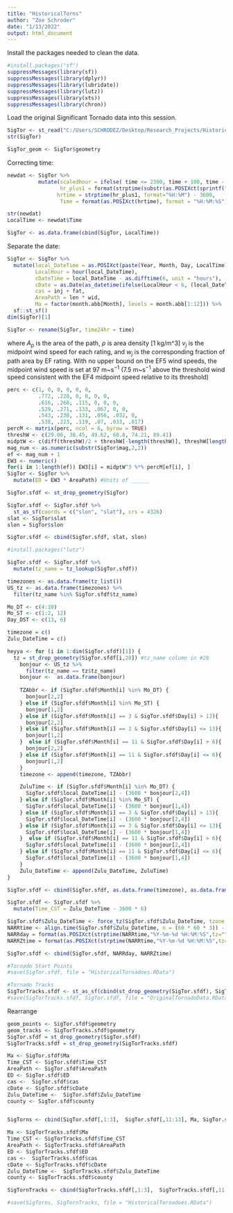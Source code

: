 ```yaml
---
title: "HistoricalTorns"
author: "Zoe Schroder"
date: "1/13/2022"
output: html_document
---
```


Install the packages needed to clean the data. 
```r
#install.packages("sf")
suppressMessages(library(sf))
suppressMessages(library(dplyr))
suppressMessages(library(lubridate))
suppressMessages(library(lutz))
suppressMessages(library(xts))
suppressMessages(library(chron))
```

Load the original Significant Tornado data into this session. 
```r
SigTor <- st_read("C:/Users/SCHRODEZ/Desktop/Research_Projects/HistoricalTornadoes/SignificantTornadoesData/SignificantTornadoes.shp")
str(SigTor)

SigTor_geom <- SigTor$geometry
```
Correcting time: 
```r
newdat <- SigTor %>%
          mutate(scaledhour = ifelse( time <= 2300, time + 100, time - 2300),
                 hr_plus1 = format(strptime(substr(as.POSIXct(sprintf("%04.0f", scaledhour), format="%H%M"), 12, 16), '%H:%M'), '%H:%M'),
                hrtime = strptime(hr_plus1, format="%H:%M") - 3600,
                 Time = format(as.POSIXct(hrtime), format = "%H:%M:%S"))

str(newdat)
LocalTime <- newdat$Time

SigTor <- as.data.frame(cbind(SigTor, LocalTime))
```
Separate the date: 

```r

SigTor <- SigTor %>%
  mutate(local_DateTime = as.POSIXct(paste(Year, Month, Day, LocalTime), format = "%Y%m%d%H"),
         LocalHour = hour(local_DateTime),
         cDateTime = local_DateTime - as.difftime(6, unit = "hours"),
         cDate = as.Date(as_datetime(ifelse(LocalHour < 6, (local_DateTime - 86400), cDateTime), tz = Sys.timezone())),
         cas = inj + fat,
         AreaPath = len * wid,
         Ma = factor(month.abb[Month], levels = month.abb[1:12])) %>%
  sf::st_sf()
dim(SigTor)[1]

SigTor <- rename(SigTor, time24hr = time)
```

where $A_p$ is the area of the path, $\rho$ is area density [1 kg/m^3]  $v_j$ is the midpoint wind speed for each rating, and $w_j$ is the corresponding fraction of path area by EF rating. With no upper bound on the EF5 wind speeds, the midpoint wind speed is set at 97 m~s$^{-1}$ (7.5 m~s$^{-1}$ above the threshold wind speed consistent with the EF4 midpoint speed relative to its threshold)
```r
perc <- c(1, 0, 0, 0, 0, 0, 
          .772, .228, 0, 0, 0, 0,
          .616, .268, .115, 0, 0, 0,
          .529, .271, .133, .067, 0, 0,
          .543, .238, .131, .056, .032, 0,
          .538, .223, .119, .07, .033, .017)
percM <- matrix(perc, ncol = 6, byrow = TRUE)
threshW <- c(29.06, 38.45, 49.62, 60.8, 74.21, 89.41)
midptW <- c(diff(threshW)/2 + threshW[-length(threshW)], threshW[length(threshW)] + 7.5)
mag_num <- as.numeric(substr(SigTor$mag,2,2))
ef <- mag_num + 1 
EW3 <- numeric()
for(i in 1:length(ef)) EW3[i] = midptW^3 %*% percM[ef[i], ]
SigTor <- SigTor %>%
  mutate(ED = EW3 * AreaPath) #Units of ______
``` 

```r
SigTor.sfdf <- st_drop_geometry(SigTor)

SigTor.sfdf <- SigTor.sfdf %>%
  st_as_sf(coords = c("slon", "slat"), crs = 4326)
slat <- SigTor$slat
slon = SigTor$slon

SigTor.sfdf <- cbind(SigTor.sfdf, slat, slon)
```

```r
#install.packages("lutz")

SigTor.sfdf <- SigTor.sfdf %>% 
  mutate(tz_name = tz_lookup(SigTor.sfdf))

timezones <- as.data.frame(tz_list())
US_tz <- as.data.frame(timezones) %>%
  filter(tz_name %in% SigTor.sfdf$tz_name) 
```

```r
Mo_DT <- c(4:10)
Mo_ST <- c(1:2, 12)
Day_DST <- c(13, 6)

timezone = c()
Zulu_DateTime = c()

heyya <- for (i in 1:dim(SigTor.sfdf)[1]) {
  tz = st_drop_geometry(SigTor.sfdf[i,28]) #tz_name column in #28 
    bonjour <- US_tz %>%
      filter(tz_name == tz$tz_name) 
    bonjour <-  as.data.frame(bonjour)
    
    TZAbbr <- if (SigTor.sfdf$Month[i] %in% Mo_DT) {
      bonjour[2,2]
    } else if (SigTor.sfdf$Month[i] %in% Mo_ST) {
      bonjour[1,2]
    } else if (SigTor.sfdf$Month[i] == 3 & SigTor.sfdf$Day[i] > 13){
      bonjour[2,2]
    } else if (SigTor.sfdf$Month[i] == 3 & SigTor.sfdf$Day[i] <= 13){
      bonjour[1,2]
    }  else if (SigTor.sfdf$Month[i] == 11 & SigTor.sfdf$Day[i] > 6){
      bonjour[2,2]
    } else if (SigTor.sfdf$Month[i] == 11 & SigTor.sfdf$Day[i] <= 6){
      bonjour[1,2]
    }
    timezone <- append(timezone, TZAbbr)

    ZuluTime <- if (SigTor.sfdf$Month[i] %in% Mo_DT) {
      SigTor.sfdf$local_DateTime[i] - (3600 * bonjour[2,4])
    } else if (SigTor.sfdf$Month[i] %in% Mo_ST) {
      SigTor.sfdf$local_DateTime[i] - (3600 * bonjour[1,4])
    } else if (SigTor.sfdf$Month[i] == 3 & SigTor.sfdf$Day[i] > 13){
      SigTor.sfdf$local_DateTime[i] - (3600 * bonjour[2,4])
    } else if (SigTor.sfdf$Month[i] == 3 & SigTor.sfdf$Day[i] <= 13){
      SigTor.sfdf$local_DateTime[i] - (3600 * bonjour[1,4])
    }  else if (SigTor.sfdf$Month[i] == 11 & SigTor.sfdf$Day[i] > 6){
      SigTor.sfdf$local_DateTime[i] - (3600 * bonjour[2,4])
    } else if (SigTor.sfdf$Month[i] == 11 & SigTor.sfdf$Day[i] <= 6){
      SigTor.sfdf$local_DateTime[i] - (3600 * bonjour[1,4])
    }
    Zulu_DateTime <- append(Zulu_DateTime, ZuluTime)    
}

SigTor.sfdf <- cbind(SigTor.sfdf, as.data.frame(timezone), as.data.frame(Zulu_DateTime))
```

```r
SigTor.sfdf <- SigTor.sfdf %>%
  mutate(Time_CST = Zulu_DateTime - 3600 * 6)
```


```r
SigTor.sfdf$Zulu_DateTime <- force_tz(SigTor.sfdf$Zulu_DateTime, tzone = "UTC")
NARRtime <- align.time(SigTor.sfdf$Zulu_DateTime, n = (60 * 60 * 3)) - 3600 * 3 ###Had to remove the -3600*3
NARRday = format(as.POSIXct(strptime(NARRtime,"%Y-%m-%d %H:%M:%S",tz="")) ,format = "%Y/%m/%d")
NARRZtime = format(as.POSIXct(strptime(NARRtime,"%Y-%m-%d %H:%M:%S",tz="")) ,format = "%H")

SigTor.sfdf <- cbind(SigTor.sfdf, NARRday, NARRZtime)
```

```r
#Tornado Start Points
#save(SigTor.sfdf, file = "HistoricalTornadoes.RData")

#Tornado Tracks
SigTorTracks.sfdf <- st_as_sf(cbind(st_drop_geometry(SigTor.sfdf), SigTor_geom))
#save(SigTorTracks.sfdf, SigTor.sfdf, file = "OriginalTornadoData.RData")
```

Rearrange 
```r
geom_points <- SigTor.sfdf$geometry
geom_tracks <- SigTorTracks.sfdf$geometry
SigTor.sfdf = st_drop_geometry(SigTor.sfdf)
SigTorTracks.sfdf = st_drop_geometry(SigTorTracks.sfdf)

Ma <- SigTor.sfdf$Ma
Time_CST <- SigTor.sfdf$Time_CST
AreaPath <- SigTor.sfdf$AreaPath
ED <- SigTor.sfdf$ED
cas <-  SigTor.sfdf$cas
cDate <- SigTor.sfdf$cDate
Zulu_DateTime <-  SigTor.sfdf$Zulu_DateTime
county <- SigTor.sfdf$county


SigTorns <- cbind(SigTor.sfdf[,1:3],  SigTor.sfdf[,11:13], Ma, SigTor.sfdf[,16:18], SigTor.sfdf[,27:28], Time_CST, county, SigTor.sfdf[,5:9], AreaPath, ED, cas, SigTor.sfdf[,14:15], SigTor.sfdf[,25:26], cDate, Zulu_DateTime, SigTor.sfdf[,31:32], geom_points )

Ma <- SigTorTracks.sfdf$Ma
Time_CST <- SigTorTracks.sfdf$Time_CST
AreaPath <- SigTorTracks.sfdf$AreaPath
ED <- SigTorTracks.sfdf$ED
cas <-  SigTorTracks.sfdf$cas
cDate <- SigTorTracks.sfdf$cDate
Zulu_DateTime <-  SigTorTracks.sfdf$Zulu_DateTime
county <- SigTorTracks.sfdf$county

SigTornTracks <- cbind(SigTorTracks.sfdf[,1:3],  SigTorTracks.sfdf[,11:13], Ma, SigTorTracks.sfdf[,16:18], SigTorTracks.sfdf[,27:28], Time_CST, county, SigTorTracks.sfdf[,5:9], AreaPath, ED, cas, SigTorTracks.sfdf[,14:15], SigTorTracks.sfdf[,25:26], cDate, Zulu_DateTime, SigTorTracks.sfdf[,31:32], geom_tracks)
```

```r
#save(SigTorns, SigTornTracks, file = "HistoricalTornadoes.RData")
```


